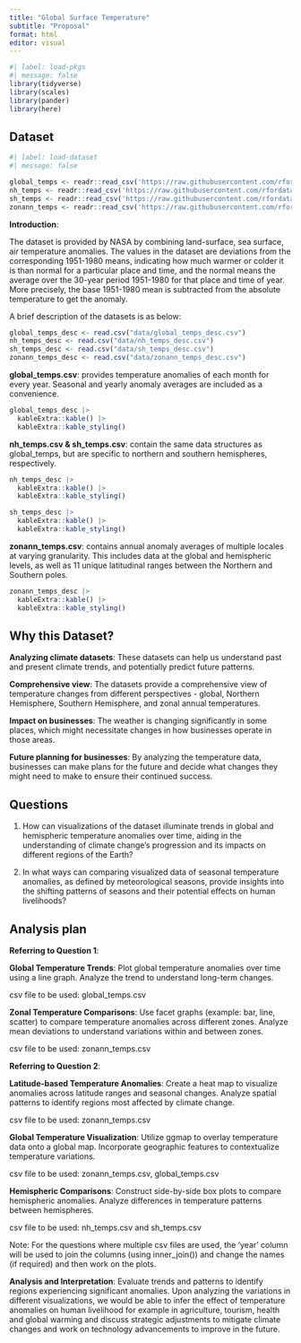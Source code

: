 ```yaml
---
title: "Global Surface Temperature"
subtitle: "Proposal"
format: html
editor: visual
---
```


```r
#| label: load-pkgs
#| message: false
library(tidyverse)
library(scales)
library(pander)
library(here)
```

## Dataset

```r
#| label: load-dataset
#| message: false

global_temps <- readr::read_csv('https://raw.githubusercontent.com/rfordatascience/tidytuesday/master/data/2023/2023-07-11/global_temps.csv')
nh_temps <- readr::read_csv('https://raw.githubusercontent.com/rfordatascience/tidytuesday/master/data/2023/2023-07-11/nh_temps.csv')
sh_temps <- readr::read_csv('https://raw.githubusercontent.com/rfordatascience/tidytuesday/master/data/2023/2023-07-11/sh_temps.csv')
zonann_temps <- readr::read_csv('https://raw.githubusercontent.com/rfordatascience/tidytuesday/master/data/2023/2023-07-11/zonann_temps.csv')

```

**Introduction**:

The dataset is provided by NASA by combining land-surface, sea surface, air temperature anomalies. The values in the dataset are deviations from the corresponding 1951-1980 means, indicating how much warmer or colder it is than normal for a particular place and time, and the normal means the average over the 30-year period 1951-1980 for that place and time of year. More precisely, the base 1951-1980 mean is subtracted from the absolute temperature to get the anomaly.

A brief description of the datasets is as below:

```r

global_temps_desc <- read.csv("data/global_temps_desc.csv")
nh_temps_desc <- read.csv("data/nh_temps_desc.csv")
sh_temps_desc <- read.csv("data/sh_temps_desc.csv")
zonann_temps_desc <- read.csv("data/zonann_temps_desc.csv")
```

**global_temps.csv**: provides temperature anomalies of each month for every year. Seasonal and yearly anomaly averages are included as a convenience.

```r
global_temps_desc |>
  kableExtra::kable() |>
  kableExtra::kable_styling()
```

**nh_temps.csv & sh_temps.csv**: contain the same data structures as global_temps, but are specific to northern and southern hemispheres, respectively.

```r
nh_temps_desc |>
  kableExtra::kable() |>
  kableExtra::kable_styling()
```

```r
sh_temps_desc |>
  kableExtra::kable() |>
  kableExtra::kable_styling()
```

**zonann_temps.csv**: contains annual anomaly averages of multiple locales at varying granularity. This includes data at the global and hemispheric levels, as well as 11 unique latitudinal ranges between the Northern and Southern poles.

```r
zonann_temps_desc |>
  kableExtra::kable() |>
  kableExtra::kable_styling()
```

## Why this Dataset?

**Analyzing climate datasets**: These datasets can help us understand past and present climate trends, and potentially predict future patterns.

**Comprehensive view**: The datasets provide a comprehensive view of temperature changes from different perspectives - global, Northern Hemisphere, Southern Hemisphere, and zonal annual temperatures.

**Impact on businesses**: The weather is changing significantly in some places, which might necessitate changes in how businesses operate in those areas.

**Future planning for businesses**: By analyzing the temperature data, businesses can make plans for the future and decide what changes they might need to make to ensure their continued success.

## Questions

1.  How can visualizations of the dataset illuminate trends in global and hemispheric temperature anomalies over time, aiding in the understanding of climate change's progression and its impacts on different regions of the Earth?

2.  In what ways can comparing visualized data of seasonal temperature anomalies, as defined by meteorological seasons, provide insights into the shifting patterns of seasons and their potential effects on human livelihoods?

## Analysis plan

**Referring to Question 1**: 

**Global Temperature Trends**: Plot global temperature anomalies over time using a line graph. Analyze the trend to understand long-term changes. 

csv file to be used: global_temps.csv

**Zonal Temperature Comparisons**: Use facet graphs (example: bar, line, scatter) to compare temperature anomalies across different zones. Analyze mean deviations to understand variations within and between zones.

csv file to be used: zonann_temps.csv

**Referring to Question 2**: 

**Latitude-based Temperature Anomalies**: Create a heat map to visualize anomalies across latitude ranges and seasonal changes. Analyze spatial patterns to identify regions most affected by climate change.

csv file to be used: zonann_temps.csv

**Global Temperature Visualization**: Utilize ggmap to overlay temperature data onto a global map. Incorporate geographic features to contextualize temperature variations.

csv file to be used: zonann_temps.csv, global_temps.csv

**Hemispheric Comparisons**: Construct side-by-side box plots to compare hemispheric anomalies. Analyze differences in temperature patterns between hemispheres.

csv file to be used: nh_temps.csv and sh_temps.csv

Note: For the questions where multiple csv files are used, the 'year' column will be used to join the columns (using inner_join()) and change the names (if required) and then work on the plots.


**Analysis and Interpretation**: Evaluate trends and patterns to identify regions experiencing significant anomalies. Upon analyzing the variations in different visualizations, we would be able to infer the effect of temperature anomalies on human livelihood for example in agriculture, tourism, health and global warming and discuss strategic adjustments to mitigate climate changes and work on technology advancements to improve in the future.



